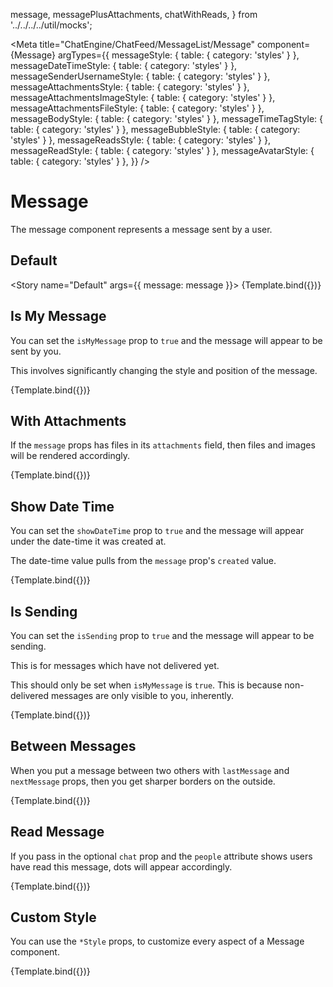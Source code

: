 

  message,
  messagePlusAttachments,
  chatWithReads,
} from '../../../../util/mocks';

<Meta
  title="ChatEngine/ChatFeed/MessageList/Message"
  component={Message}
  argTypes={{
    messageStyle: { table: { category: 'styles' } },
    messageDateTimeStyle: { table: { category: 'styles' } },
    messageSenderUsernameStyle: { table: { category: 'styles' } },
    messageAttachmentsStyle: { table: { category: 'styles' } },
    messageAttachmentsImageStyle: { table: { category: 'styles' } },
    messageAttachmentsFileStyle: { table: { category: 'styles' } },
    messageBodyStyle: { table: { category: 'styles' } },
    messageTimeTagStyle: { table: { category: 'styles' } },
    messageBubbleStyle: { table: { category: 'styles' } },
    messageReadsStyle: { table: { category: 'styles' } },
    messageReadStyle: { table: { category: 'styles' } },
    messageAvatarStyle: { table: { category: 'styles' } },
  }}
/>


# Message

The message component represents a message sent by a user.

## Default

<Story name="Default" args={{ message: message }}>
  {Template.bind({})}
</Story>

<ArgsTable story="Default" />

## Is My Message

You can set the `isMyMessage` prop to `true` and the message will appear to be sent by you.

This involves significantly changing the style and position of the message.

<Canvas>
  <Story name="Is My Message" args={{ message: message, isMyMessage: true }}>
    {Template.bind({})}
  </Story>
</Canvas>

## With Attachments

If the `message` props has files in its `attachments` field, then files and images will be rendered accordingly.

<Canvas>
  <Story name="With Attachments" args={{ message: messagePlusAttachments }}>
    {Template.bind({})}
  </Story>
</Canvas>

## Show Date Time

You can set the `showDateTime` prop to `true` and the message will appear under the date-time it was created at.

The date-time value pulls from the `message` prop's `created` value.

<Canvas>
  <Story name="Show Date Time" args={{ message: message, showDateTime: true }}>
    {Template.bind({})}
  </Story>
</Canvas>

## Is Sending

You can set the `isSending` prop to `true` and the message will appear to be sending.

This is for messages which have not delivered yet.

This should only be set when `isMyMessage` is `true`. This is because non-delivered messages are only visible to you, inherently.

<Canvas>
  <Story
    name="Is Sending"
    args={{
      message: messagePlusAttachments,
      isSending: true,
      isMyMessage: true,
    }}
  >
    {Template.bind({})}
  </Story>
</Canvas>

## Between Messages

When you put a message between two others with `lastMessage` and `nextMessage` props, then you get sharper borders on the outside.

<Canvas>
  <Story
    name="Between Messages"
    args={{
      lastMessage: message,
      message: message,
      nextMessage: message,
    }}
  >
    {Template.bind({})}
  </Story>
</Canvas>

## Read Message

If you pass in the optional `chat` prop and the `people` attribute shows users have read this message, dots will appear accordingly.

<Canvas>
  <Story
    name="Read Message"
    args={{
      message: message,
      chat: chatWithReads,
    }}
  >
    {Template.bind({})}
  </Story>
</Canvas>

## Custom Style

You can use the `*Style` props, to customize every aspect of a Message component.

<Canvas>
  <Story
    name="Custom Style"
    args={{
      message: messagePlusAttachments,
      chat: chatWithReads,
      messageStyle: { border: '2px solid red' },
      messageDateTimeStyle: { border: '2px solid blue' },
      messageSenderUsernameStyle: { border: '2px solid green' },
      messageAttachmentsStyle: { border: '2px solid orange' },
      messageAttachmentsImageStyle: { border: '2px solid gold' },
      messageAttachmentsFileStyle: { border: '2px solid olive' },
      messageAttachmentsStyle: { border: '2px solid orange' },
      messageBodyStyle: { border: '2px solid yellow' },
      messageTimeTagStyle: { border: '2px solid brown' },
      messageBubbleStyle: { border: '2px solid lime' },
      messageReadsStyle: { border: '2px solid grey' },
      messageReadStyle: { border: '2px solid cyan' },
      messageAvatarStyle: { border: '2px solid deeppink' },
    }}
  >
    {Template.bind({})}
  </Story>
</Canvas>
